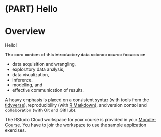 # (PART) Hello {.unnumbered}

# Overview {#overview}

Hello!

The core content of this introductory data science course focuses on

-   data acquisition and wrangling,
-   exploratory data analysis,
-   data visualization,
-   inference,
-   modelling, and
-   effective communication of results.

A heavy emphasis is placed on a consistent syntax (with tools from the [tidyverse](https://www.tidyverse.org/)), reproducibility (with [R Markdown](https://rmarkdown.rstudio.com/)), and version control and collaboration (with Git and GitHub).

::: {.rstudio-cloud}
The RStudio Cloud workspace for your course is provided in your [Moodle-Course](https://e-learning.hdm-stuttgart.de/moodle/login/index.php).
You have to join the workspace to use the sample application exercises.
:::
